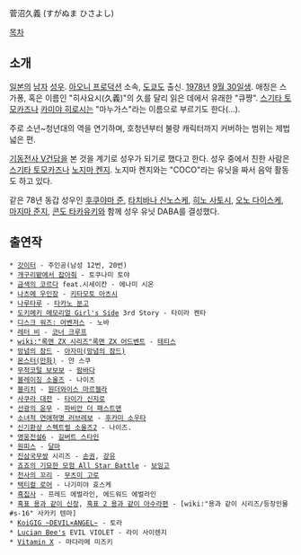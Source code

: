 菅沼久義 (すがぬま ひさよし)

[[목차]]
== 소개 ==
[[일본]]의 [[남자]] [[성우]]. [[아오니 프로덕션]] 소속, [[도쿄]]도 출신. [[1978년]] [[9월 30일]]생.
애칭은 스가퐁, 혹은 이름인 "히사요시(久義)"의 久를 달리 읽은 데에서 유래한 "큐쨩". [[스기타 토모카즈]]나 [[카미야 히로시]]는 "마누가스"라는 이름으로 부르기도 한다(…).

주로 소년~청년대의 역을 연기하며, 호청년부터 불량 캐릭터까지 커버하는 범위는 제법 넓은 편. 

[[기동전사 V건담]]을 본 것을 계기로 성우가 되기로 했다고 한다.
성우 중에서 친한 사람은 [[스기타 토모카즈]]나 [[노지마 켄지]]. 노지마 켄지와는 "COCO"라는 유닛을 짜서 음악 활동도 하고 있다.

같은 78년 동갑 성우인 [[후쿠야마 준]], [[타치바나 신노스케]], [[히노 사토시]], [[오노 다이스케]], [[마지마 준지]], [[콘도 타카유키]]와 함께 성우 유닛 DABA를 결성했다.

== 출연작 ==
 * [[갓이터]] - 주인공(남성 12번, 20번)
 * [[개구리밭에서 잡아줘]] - 토쿠나미 토야
 * [[금색의 코르다]] feat.시세이칸 - 에나미 시온
 * [[나츠메 우인장]] - [[키타모토 아츠시]]
 * [[나루타루]] - [[타카노 분고]]
 * [[도키메키 메모리얼 Girl's Side]] 3rd Story - 타이라 켄타
 * [[디스크 워즈: 어벤저스]] - 노바
 * [[레터 비]] - [[코너 크루프]]
 * [[wiki:"록맨 ZX 시리즈"록맨 ZX 어드벤트]] - [[테티스]]
 * [[망념의 잠드]] - [[아자미(망념의 잠드)]]
 * [[몬스터(만화)]] - 얀 스쿠
 * [[무적코털 보보보]] - [[람바다]]
 * [[블레이징 소울즈]] - 나이츠
 * [[블리치]] - [[원더와이스 마르젤라]]
 * [[사쿠라 대전]] - [[타이가 신지로]]
 * [[선광의 윤무]] - [[파비안 더 패스트맨]]
 * [[소녀적 연애혁명 러브레보]] - [[후카미 소우타]]
 * [[신기환상 스펙트럴 소울즈2]] - 나이즈.
 * [[영웅전설6]] - [[길버트 스타인]]
 * [[원피스(만화)|원피스]] - [[달마]]
 * [[진삼국무쌍]] 시리즈 - [[손권]], [[강유]]
 * [[죠죠의 기묘한 모험 All Star Battle]] - [[보잉고]]
 * [[천사의 꼬리]] - [[무츠미 고로]]
 * [[택티컬 로어]] - 나기미야 효스케
 * [[흑집사]] - 프레드 에벌라인, 에드워드 에벌라인
 * [[흑표 용과 같이 신장]], [[흑표 2 용과 같이 아수라편]] - [wiki:"용과 같이 시리즈/등장인물#s-16" 사카키 텐마]
 * [[KoiGIG ~DEVIL×ANGEL~]] - 토라
 * [[Lucian Bee's]] EVIL VIOLET - 라이 사이렌지
 * [[Vitamin X]] - 마다라메 미즈키
